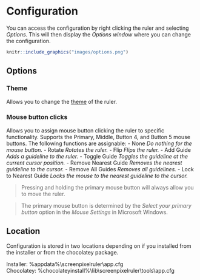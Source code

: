# Configuration {#config}

You can access the configuration by right clicking the ruler and selecting *Options*.
This will then display the *Options window* where you can change the configuration.

```r
knitr::include_graphics("images/options.png")
```

## Options

### Theme

Allows you to change the [theme](\#themes) of the ruler.

### Mouse button clicks

Allows you to assign mouse button clicking the ruler to specific functionality.
Supports the Primary, Middle, Button 4, and Button 5 mouse buttons.
The following functions are assignable:
- None *Do nothing for the mouse button.*
- Rotate *Rotates the ruler.*
- Flip *Flips the ruler.*
- Add Guide *Adds a guideline to the ruler.*
- Toggle Guide *Toggles the guideline at the current cursor position.*
- Remove Nearest Guide *Removes the nearest guideline to the cursor.*
- Remove All Guides *Removes all guidelines.*
- Lock to Nearest Guide *Locks the mouse to the nearest guideline to the cursor.*

> Pressing and holding the primary mouse button will always allow you to move the ruler.

> The primary mouse button is determined by the *Select your primary button* option in the *Mouse Settings* in Microsoft Windows.

## Location

Configuration is stored in two locations depending on if you installed from the installer or from the chocolatey package.

Installer: \%appdata\%\\screenpixelruler\\app.cfg  
Chocolatey: \%chocolateyinstall\%\\lib\\screenpixelruler\\tools\\app.cfg  
